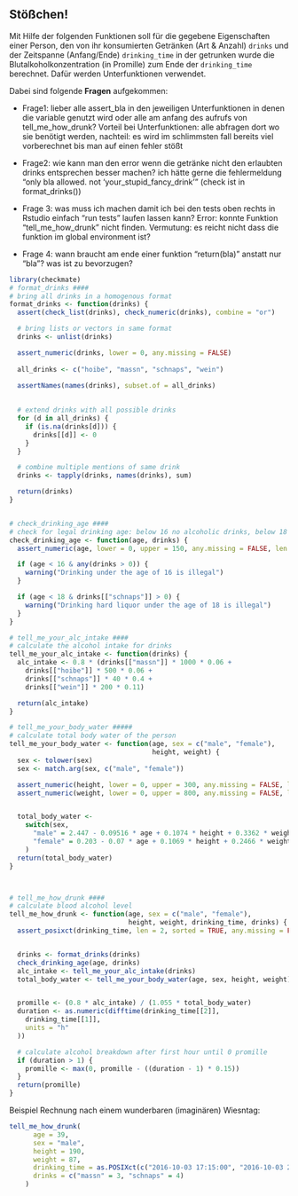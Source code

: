 ## Stößchen!

Mit Hilfe der folgenden Funktionen soll für die gegebene Eigenschaften einer Person, den von ihr konsumierten Getränken (Art & Anzahl) `drinks`  und der Zeitspanne (Anfang/Ende) `drinking_time` in der getrunken wurde die Blutalkoholkonzentration (in Promille) zum Ende der `drinking_time` berechnet.
Dafür werden Unterfunktionen verwendet.


Dabei sind folgende **Fragen** aufgekommen:


* Frage1: lieber alle assert_bla in den jeweiligen Unterfunktionen in denen die
 variable genutzt wird oder alle am anfang des aufrufs von tell_me_how_drunk?
 Vorteil bei Unterfunktionen: alle abfragen dort wo sie benötigt werden,
 nachteil: es wird im schlimmsten fall bereits viel vorberechnet bis man auf
 einen fehler stößt

* Frage2: wie kann man den error wenn die getränke nicht den erlaubten drinks
 entsprechen besser machen? ich hätte gerne die fehlermeldung "only bla allowed.
 not 'your_stupid_fancy_drink'" (check ist in format_drinks())

* Frage 3: was muss ich machen damit ich bei den tests oben rechts in Rstudio
 einfach "run tests" laufen lassen kann? Error: konnte Funktion
 "tell_me_how_drunk" nicht finden. Vermutung: es reicht nicht dass die funktion
 im global environment ist?

* Frage 4: wann braucht am ende einer funktion "return(bla)" anstatt nur "bla"?
was ist zu bevorzugen?


```r
library(checkmate)
# format_drinks ####
# bring all drinks in a homogenous format
format_drinks <- function(drinks) {
  assert(check_list(drinks), check_numeric(drinks), combine = "or")

  # bring lists or vectors in same format
  drinks <- unlist(drinks)

  assert_numeric(drinks, lower = 0, any.missing = FALSE)
 
  all_drinks <- c("hoibe", "massn", "schnaps", "wein")
  
  assertNames(names(drinks), subset.of = all_drinks)
 

  # extend drinks with all possible drinks
  for (d in all_drinks) {
    if (is.na(drinks[d])) {
      drinks[[d]] <- 0
    }
  }

  # combine multiple mentions of same drink
  drinks <- tapply(drinks, names(drinks), sum)

  return(drinks)
}


# check_drinking_age ####
# check for legal drinking age: below 16 no alcoholic drinks, below 18 no liquor
check_drinking_age <- function(age, drinks) {
  assert_numeric(age, lower = 0, upper = 150, any.missing = FALSE, len = 1)

  if (age < 16 & any(drinks > 0)) {
    warning("Drinking under the age of 16 is illegal")
  }

  if (age < 18 & drinks[["schnaps"]] > 0) {
    warning("Drinking hard liquor under the age of 18 is illegal")
  }
}

# tell_me_your_alc_intake ####
# calculate the alcohol intake for drinks
tell_me_your_alc_intake <- function(drinks) {
  alc_intake <- 0.8 * (drinks[["massn"]] * 1000 * 0.06 +
    drinks[["hoibe"]] * 500 * 0.06 +
    drinks[["schnaps"]] * 40 * 0.4 +
    drinks[["wein"]] * 200 * 0.11)

  return(alc_intake)
}

# tell_me_your_body_water #####
# calculate total body water of the person
tell_me_your_body_water <- function(age, sex = c("male", "female"),
                                    height, weight) {
  sex <- tolower(sex)
  sex <- match.arg(sex, c("male", "female"))

  assert_numeric(height, lower = 0, upper = 300, any.missing = FALSE, len = 1)
  assert_numeric(weight, lower = 0, upper = 800, any.missing = FALSE, len = 1)


  total_body_water <-
    switch(sex,
      "male" = 2.447 - 0.09516 * age + 0.1074 * height + 0.3362 * weight,
      "female" = 0.203 - 0.07 * age + 0.1069 * height + 0.2466 * weight
    )
  return(total_body_water)
}



# tell_me_how_drunk ####
# calculate blood alcohol level
tell_me_how_drunk <- function(age, sex = c("male", "female"),
                              height, weight, drinking_time, drinks) {
  assert_posixct(drinking_time, len = 2, sorted = TRUE, any.missing = FALSE)


  drinks <- format_drinks(drinks)
  check_drinking_age(age, drinks)
  alc_intake <- tell_me_your_alc_intake(drinks)
  total_body_water <- tell_me_your_body_water(age, sex, height, weight)


  promille <- (0.8 * alc_intake) / (1.055 * total_body_water)
  duration <- as.numeric(difftime(drinking_time[[2]],
    drinking_time[[1]],
    units = "h"
  ))

  # calculate alcohol breakdown after first hour until 0 promille
  if (duration > 1) {
    promille <- max(0, promille - ((duration - 1) * 0.15))
  }
  return(promille)
}

```




Beispiel Rechnung nach einem wunderbaren (imaginären) Wiesntag:
```r
tell_me_how_drunk(
      age = 39,
      sex = "male",
      height = 190,
      weight = 87,
      drinking_time = as.POSIXct(c("2016-10-03 17:15:00", "2016-10-03 22:55:00")),
      drinks = c("massn" = 3, "schnaps" = 4)
    )
```

